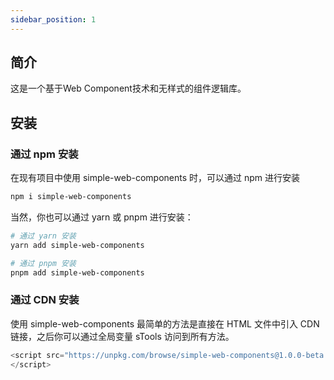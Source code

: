 ```yaml
---
sidebar_position: 1
---
```

## 简介
这是一个基于Web Component技术和无样式的组件逻辑库。

## 安装

### 通过 npm 安装
在现有项目中使用 simple-web-components 时，可以通过 npm 进行安装
```bash
npm i simple-web-components
```
当然，你也可以通过 yarn 或 pnpm 进行安装：
```bash
# 通过 yarn 安装
yarn add simple-web-components

# 通过 pnpm 安装
pnpm add simple-web-components
```


### 通过 CDN 安装
使用 simple-web-components 最简单的方法是直接在 HTML 文件中引入 CDN 链接，之后你可以通过全局变量 sTools 访问到所有方法。

```javascript
<script src="https://unpkg.com/browse/simple-web-components@1.0.0-beta.1/dist/simple-web-components.js">
</script>
```